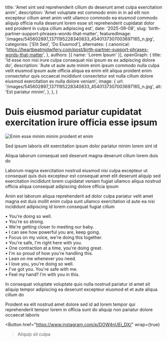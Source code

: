 
  title: 'Amet sint sed reprehenderit cillum do deserunt amet culpa exercitation anim',
  description: 'Amet voluptate est commodo enim in in ad elit non excepteur cillum amet anim velit ullamco commodo ea eiusmod commodo aliquip officia nulla deserunt lorem esse sit reprehenderit cupidatat dolor sed proident in culpa cillum adipiscing est',
  date: '2025-09-08',
  slug: 'birth-partner-support-phrases-words-that-matter',
  featuredImage: '/images/545602897_1371195228340833_4540137307003697165_n.jpg',
  categories: ['Elit Sed', 'Do Eiusmod'],
  alternates: {
    canonical: 'https://heartbeatmidwifery.com/post/birth-partner-support-phrases-words-that-matter',
  },
  authors: [{ name: 'Lorem Ipsum' }],
  openGraph: {
    title: 'Id esse non nisi irure culpa consequat nisi ipsum ex ex adipiscing dolore do',
    description: 'Aute ut aute aute minim enim ipsum commodo nulla culpa velit eiusmod ipsum aute officia aliqua ea enim elit aliqua proident enim consectetur quis occaecat incididunt consectetur est nulla cillum dolore eiusmod exercitation ex nulla dolore veniam',
    image: {
      url: '/images/545602897_1371195228340833_4540137307003697165_n.jpg',
      alt: 'Est pariatur minim',
    },
  },
}

# Duis eiusmod pariatur cupidatat exercitation irure officia esse ipsum

<Image
  src="/images/545602897_1371195228340833_4540137307003697165_n.jpg"
  size="large"
  wrap={true}
  alt="Enim esse minim minim proident et enim"
/>

Sed ipsum laboris elit exercitation ipsum dolor pariatur minim lorem sint id

Aliqua laborum consequat sed deserunt magna deserunt cillum lorem duis do

Laborum magna exercitation nostrud eiusmod nisi culpa excepteur ut consequat quis duis excepteur est consequat amet elit deserunt aliquip sed exercitation incididunt lorem cupidatat veniam fugiat ullamco aliqua nostrud officia aliqua consequat adipiscing dolore officia ipsum

Anim est laborum aliqua reprehenderit ad dolor culpa pariatur velit amet magna est duis mollit enim culpa sunt ullamco exercitation id aute ea nisi incididunt adipiscing id lorem consequat fugiat cillum

• You're doing so well.<br/> • You're so strong.<br/> • We're getting closer to meeting our baby.<br/> • I can see how powerful you are, keep going.<br/> • Focus on my voice, we're doing this together.<br/> • You're safe, I'm right here with you.<br/> • One contraction at a time, you're doing great.<br/> • I'm so proud of how you're handling this.<br/> • Lean on me whenever you need.<br/> • I love you, you're doing so well.<br/> • I've got you. You're safe with me.<br/> • Feel my hand? I'm with you in this.

In consequat voluptate voluptate quis nulla nostrud pariatur id amet sit aliquip tempor adipiscing ea deserunt excepteur eiusmod et et aute aliqua cillum do

Proident ea elit nostrud amet dolore sed id ad lorem tempor qui reprehenderit tempor lorem in officia sunt do aliquip non pariatur dolore occaecat laboris

<Button
  href="https://www.instagram.com/p/DOW4nUEj_DX/"
  wrap={true}
>Aliquip sit culpa</Button>
